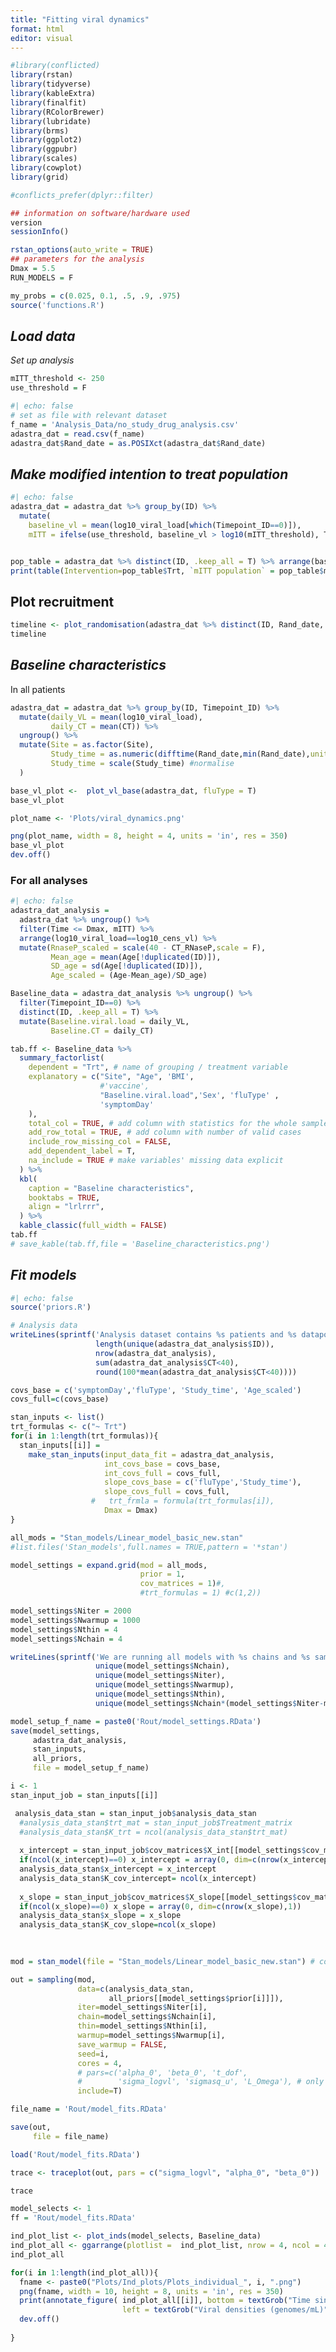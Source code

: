 ```yaml
---
title: "Fitting viral dynamics"
format: html
editor: visual
---
```


```r
#library(conflicted)
library(rstan)
library(tidyverse)
library(kableExtra)
library(finalfit)
library(RColorBrewer)
library(lubridate)
library(brms)
library(ggplot2)
library(ggpubr)
library(scales)
library(cowplot)
library(grid)

#conflicts_prefer(dplyr::filter)

## information on software/hardware used
version
sessionInfo()

rstan_options(auto_write = TRUE)
## parameters for the analysis
Dmax = 5.5
RUN_MODELS = F

my_probs = c(0.025, 0.1, .5, .9, .975)
source('functions.R')
```

## *Load data*

*Set up analysis*

```r
mITT_threshold <- 250
use_threshold = F
```

```r
#| echo: false
# set as file with relevant dataset
f_name = 'Analysis_Data/no_study_drug_analysis.csv'
adastra_dat = read.csv(f_name)
adastra_dat$Rand_date = as.POSIXct(adastra_dat$Rand_date)
```

## *Make modified intention to treat population*

```r
#| echo: false
adastra_dat = adastra_dat %>% group_by(ID) %>%
  mutate(
    baseline_vl = mean(log10_viral_load[which(Timepoint_ID==0)]),
    mITT = ifelse(use_threshold, baseline_vl > log10(mITT_threshold), T)) 


pop_table = adastra_dat %>% distinct(ID, .keep_all = T) %>% arrange(baseline_vl)
print(table(Intervention=pop_table$Trt, `mITT population` = pop_table$mITT))
```

## Plot recruitment

```r
timeline <- plot_randomisation(adastra_dat %>% distinct(ID, Rand_date, Trt, fluType))
timeline
```

## *Baseline characteristics*

In all patients

```r
adastra_dat = adastra_dat %>% group_by(ID, Timepoint_ID) %>%
  mutate(daily_VL = mean(log10_viral_load),
         daily_CT = mean(CT)) %>% 
  ungroup() %>%
  mutate(Site = as.factor(Site),
         Study_time = as.numeric(difftime(Rand_date,min(Rand_date),units = 'weeks')),
         Study_time = scale(Study_time) #normalise
  )
```

```r
base_vl_plot <-  plot_vl_base(adastra_dat, fluType = T) 
base_vl_plot
```

```r
plot_name <- 'Plots/viral_dynamics.png'

png(plot_name, width = 8, height = 4, units = 'in', res = 350)
base_vl_plot
dev.off()
```

### For all analyses

```r
#| echo: false
adastra_dat_analysis =
  adastra_dat %>% ungroup() %>%
  filter(Time <= Dmax, mITT) %>%
  arrange(log10_viral_load==log10_cens_vl) %>%
  mutate(RnaseP_scaled = scale(40 - CT_RNaseP,scale = F),
         Mean_age = mean(Age[!duplicated(ID)]),
         SD_age = sd(Age[!duplicated(ID)]),
         Age_scaled = (Age-Mean_age)/SD_age)

Baseline_data = adastra_dat_analysis %>% ungroup() %>% 
  filter(Timepoint_ID==0) %>% 
  distinct(ID, .keep_all = T) %>%
  mutate(Baseline.viral.load = daily_VL,
         Baseline.CT = daily_CT)

tab.ff <- Baseline_data %>% 
  summary_factorlist(
    dependent = "Trt", # name of grouping / treatment variable
    explanatory = c("Site", "Age", 'BMI', 
                    #'vaccine',
                    "Baseline.viral.load",'Sex', 'fluType' ,
                    'symptomDay'
    ),
    total_col = TRUE, # add column with statistics for the whole sample
    add_row_total = TRUE, # add column with number of valid cases
    include_row_missing_col = FALSE,
    add_dependent_label = T,
    na_include = TRUE # make variables' missing data explicit
  ) %>%
  kbl(
    caption = "Baseline characteristics",
    booktabs = TRUE,
    align = "lrlrrr",
  ) %>%
  kable_classic(full_width = FALSE)
tab.ff
# save_kable(tab.ff,file = 'Baseline_characteristics.png')
```

## *Fit models*

```r
#| echo: false
source('priors.R')

# Analysis data
writeLines(sprintf('Analysis dataset contains %s patients and %s datapoints (%s above LLOD, %s%%)',
                   length(unique(adastra_dat_analysis$ID)),
                   nrow(adastra_dat_analysis),
                   sum(adastra_dat_analysis$CT<40),
                   round(100*mean(adastra_dat_analysis$CT<40))))

covs_base = c('symptomDay','fluType', 'Study_time', 'Age_scaled')
covs_full=c(covs_base)

stan_inputs <- list()
trt_formulas <- c("~ Trt")
for(i in 1:length(trt_formulas)){
  stan_inputs[[i]] = 
    make_stan_inputs(input_data_fit = adastra_dat_analysis,
                     int_covs_base = covs_base,
                     int_covs_full = covs_full,
                     slope_covs_base = c('fluType','Study_time'),
                     slope_covs_full = covs_full,
                  #   trt_frmla = formula(trt_formulas[i]),
                     Dmax = Dmax)
}
```

```r
all_mods = "Stan_models/Linear_model_basic_new.stan" 
#list.files('Stan_models',full.names = TRUE,pattern = '*stan')

model_settings = expand.grid(mod = all_mods,
                             prior = 1,
                             cov_matrices = 1)#,
                             #trt_formulas = 1) #c(1,2))

model_settings$Niter = 2000
model_settings$Nwarmup = 1000
model_settings$Nthin = 4
model_settings$Nchain = 4

writeLines(sprintf('We are running all models with %s chains and %s samples for each chain, discarding %s for burn-in and thining every %s, thus giving a total of %s posterior samples per model.',
                   unique(model_settings$Nchain),
                   unique(model_settings$Niter),
                   unique(model_settings$Nwarmup),
                   unique(model_settings$Nthin), 
                   unique(model_settings$Nchain*(model_settings$Niter-model_settings$Nwarmup)/model_settings$Nthin)))

model_setup_f_name = paste0('Rout/model_settings.RData')
save(model_settings, 
     adastra_dat_analysis,
     stan_inputs, 
     all_priors,
     file = model_setup_f_name)
```

```r
i <- 1
stan_input_job = stan_inputs[[i]]

 analysis_data_stan = stan_input_job$analysis_data_stan
  #analysis_data_stan$trt_mat = stan_input_job$Treatment_matrix
  #analysis_data_stan$K_trt = ncol(analysis_data_stan$trt_mat)
  
  x_intercept = stan_input_job$cov_matrices$X_int[[model_settings$cov_matrices[i]]]
  if(ncol(x_intercept)==0) x_intercept = array(0, dim=c(nrow(x_intercept),1))
  analysis_data_stan$x_intercept = x_intercept
  analysis_data_stan$K_cov_intercept= ncol(x_intercept)
  
  x_slope = stan_input_job$cov_matrices$X_slope[[model_settings$cov_matrices[i]]]
  if(ncol(x_slope)==0) x_slope = array(0, dim=c(nrow(x_slope),1))
  analysis_data_stan$x_slope = x_slope
  analysis_data_stan$K_cov_slope=ncol(x_slope)
  
  
```

```r
mod = stan_model(file = "Stan_models/Linear_model_basic_new.stan") # compile 
```

```r
out = sampling(mod, 
               data=c(analysis_data_stan,
                      all_priors[[model_settings$prior[i]]]),
               iter=model_settings$Niter[i],
               chain=model_settings$Nchain[i],
               thin=model_settings$Nthin[i],
               warmup=model_settings$Nwarmup[i],
               save_warmup = FALSE,
               seed=i,
               cores = 4,
               # pars=c('alpha_0', 'beta_0', 't_dof',
               #        'sigma_logvl', 'sigmasq_u', 'L_Omega'), # only save trt effect parameter 
               include=T)
```

```r
file_name = 'Rout/model_fits.RData'
```

```r
save(out,
     file = file_name)
```

```r
load('Rout/model_fits.RData')
```

```r
trace <- traceplot(out, pars = c("sigma_logvl", "alpha_0", "beta_0"))

trace
```

```r
model_selects <- 1
ff = 'Rout/model_fits.RData'

ind_plot_list <- plot_inds(model_selects, Baseline_data)
ind_plot_all <- ggarrange(plotlist =  ind_plot_list, nrow = 4, ncol = 4, common.legend = T, legend = "right")
ind_plot_all
```

```r
for(i in 1:length(ind_plot_all)){
  fname <- paste0("Plots/Ind_plots/Plots_individual_", i, ".png")
  png(fname, width = 10, height = 8, units = 'in', res = 350)
  print(annotate_figure( ind_plot_all[[i]], bottom = textGrob("Time since randomisation (days)", vjust = 0.5, gp = gpar(cex = 1.2, fontface="bold")),
                         left = textGrob("Viral densities (genomes/mL)", rot = 90, gp = gpar(cex = 1.2, fontface="bold"))))
  dev.off()
  
}
```
